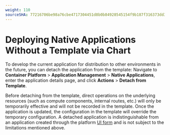 ```yaml
---
weight: 110
sourceSHA: 77216706be98a76cbe4717304451d8b0b84928545154f9b187f316373dd3e33e
---
```


# Deploying Native Applications Without a Template via Chart

To develop the current application for distribution to other environments in the future, you can detach the application from the template: Navigate to **Container Platform** > **Application Management** > **Native Applications**, enter the application details page, and click **Actions** > **Detach from Template**.

Before detaching from the template, direct operations on the underlying resources (such as compute components, internal routes, etc.) will only be temporarily effective and will not be recorded in the template. Once the application is updated, the configuration in the template will override the temporary configuration. A detached application is indistinguishable from an application created through the platform [UI form](../create_applications/image_app.mdx) and is not subject to the limitations mentioned above.
